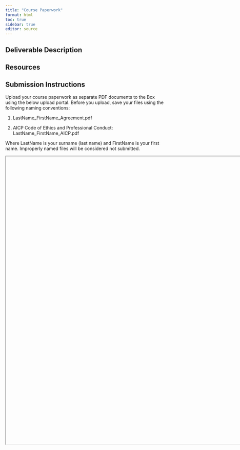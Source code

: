 ```yaml
---
title: "Course Paperwork"
format: html
toc: true
sidebar: true
editor: source
---
```


## Deliverable Description

## Resources

## Submission Instructions

Upload your course paperwork as separate PDF documents to the Box using the below upload portal. Before you upload, save your files using the following naming conventions:

1. LastName_FirstName_Agreement.pdf

2. AICP Code of Ethics and Professional Conduct: LastName_FirstName_AICP.pdf

Where LastName is your surname (last name) and FirstName is your first name. Improperly named files will be considered not submitted.

<iframe src="" height="900" width="800"></iframe>
